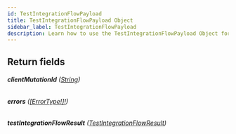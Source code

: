 ```yaml
---
id: TestIntegrationFlowPayload
title: TestIntegrationFlowPayload Object
sidebar_label: TestIntegrationFlowPayload
description: Learn how to use the TestIntegrationFlowPayload Object for 's API.
---
```


## Return fields

###### <b>clientMutationId</b> ([String](api/schema/scalar/String.mdx))

###### <b>errors</b> ([[ErrorType!]!](api/schema/object/ErrorType.mdx))

###### <b>testIntegrationFlowResult</b> ([TestIntegrationFlowResult](api/schema/object/TestIntegrationFlowResult.mdx))
